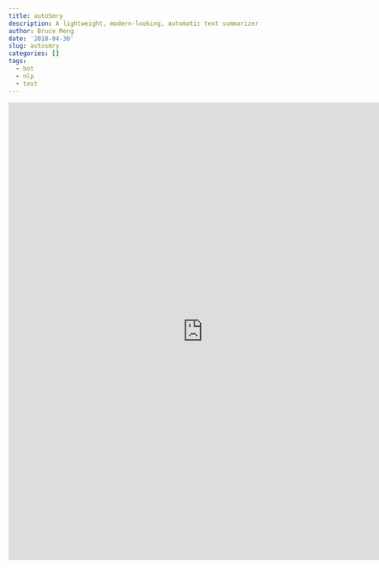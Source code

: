 ```yaml
---
title: autoSmry
description: A lightweight, modern-looking, automatic text summarizer
author: Bruce Meng
date: '2018-04-30'
slug: autosmry
categories: []
tags:
  - bot
  - nlp
  - text
---
```


<!-- Code to make iframe go fullscreen -->
<!-- https://stackoverflow.com/questions/5867985/full-screen-iframe-with-a-height-of-100 -->

<!-- <body style="margin:0px;padding:0px;overflow:hidden"> -->
    
<!-- <iframe src="http://www.google.com" frameborder="0" style="overflow:hidden;height:100%;width:100%" height="100%" width="100%"> -->

<!-- </iframe> -->


<!-- </body> -->

<iframe src = "https://www.google.com" height = "905" width = "768" frameborder = "0"></iframe>